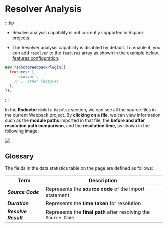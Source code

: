 # Resolver Analysis

:::tip

- Resolve analysis capability is not currently supported in Rspack projects.

- The Resolver analysis capability is disabled by default. To enable it, you can add `resolver` to the `features` array as shown in the example below. [features configuration](../../config/options/options).

```js
new rsdoctorWebpackPlugin({
  features: [
    'resolver',
    // ...other features
  ],
});
```

:::

In the **Rsdoctor** `Module Resolve` section, we can see all the source files in the current Webpack project. By **clicking on a file**, we can view information such as the **module paths** imported in that file, the **before and after resolution path comparison**, and the **resolution time**, as shown in the following image:

<img src="https://lf3-static.bytednsdoc.com/obj/eden-cn/lognuvj/rsdoctor/docs/usage/compile/resolver.png" />

## Glossary

The fields in the data statistics table on the page are defined as follows:

| Term                         | Description                                                     |
| ---------------------------- | --------------------------------------------------------------- |
| <b><i>Source Code</i></b>    | Represents the **source code** of the import statement          |
| <b><i>Duration</i></b>       | Represents the **time taken** for resolution                    |
| <b><i>Resolve Result</i></b> | Represents the **final path** after resolving the `Source Code` |
